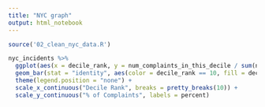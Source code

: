 ---
title: "NYC graph"
output: html_notebook
---

```{r}
source('02_clean_nyc_data.R')
```


```{r NYC graph}

nyc_incidents %>%
  ggplot(aes(x = decile_rank, y = num_complaints_in_this_decile / sum(num_complaints_in_this_decile))) +
  geom_bar(stat = "identity", aes(color = decile_rank == 10, fill = decile_rank == 10)) +
  theme(legend.position = "none") +
  scale_x_continuous("Decile Rank", breaks = pretty_breaks(10)) +
  scale_y_continuous("% of Complaints", labels = percent)

```



















